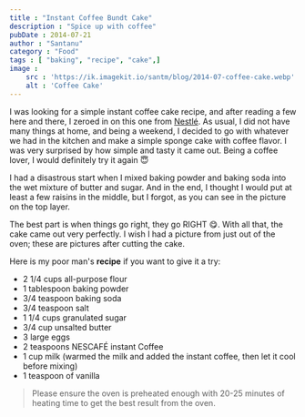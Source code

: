 ```yaml
---
title : "Instant Coffee Bundt Cake"
description : "Spice up with coffee"
pubDate : 2014-07-21
author : "Santanu"
category : "Food"
tags : [ "baking", "recipe", "cake",]
image :
    src : 'https://ik.imagekit.io/santm/blog/2014-07-coffee-cake.webp'
    alt : 'Coffee Cake'
---
```


I was looking for a simple instant coffee cake recipe, and after reading a few here and there, I zeroed in on this one from [Nestlé](http://www.tasterschoice.com/recipes/iced-coffee-bundt-cake/desserts/144734.aspx). As usual, I did not have many things at home, and being a weekend, I decided to go with whatever we had in the kitchen and make a simple sponge cake with coffee flavor. I was very surprised by how simple and tasty it came out. Being a coffee lover, I would definitely try it again 😇

I had a disastrous start when I mixed baking powder and baking soda into the wet mixture of butter and sugar. And in the end, I thought I would put at least a few raisins in the middle, but I forgot, as you can see in the picture on the top layer.

The best part is when things go right, they go RIGHT 😋. With all that, the cake came out very perfectly. I wish I had a picture from just out of the oven; these are pictures after cutting the cake.

Here is my poor man's **recipe** if you want to give it a try:

- 2 1/4 cups all-purpose flour
- 1 tablespoon baking powder
- 3/4 teaspoon baking soda
- 3/4 teaspoon salt
- 1 1/4 cups granulated sugar
- 3/4 cup unsalted butter
- 3 large eggs
- 2 teaspoons NESCAFÉ instant Coffee
- 1 cup milk (warmed the milk and added the instant coffee, then let it cool before mixing)
- 1 teaspoon of vanilla

> Please ensure the oven is preheated enough with 20-25 minutes of heating time to get the best result from the oven.
